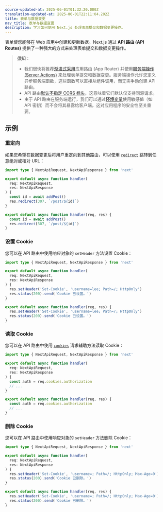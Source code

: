 ```yaml
---
source-updated-at: 2025-06-01T01:32:20.000Z
translation-updated-at: 2025-06-01T22:11:04.202Z
title: 表单与数据变更
nav_title: 表单与数据变更
description: 学习如何使用 Next.js 处理表单提交和数据变更操作。
---
```


表单使您能够在 Web 应用中创建和更新数据。Next.js 通过 **API 路由 (API Routes)** 提供了一种强大的方式来处理表单提交和数据变更操作。

> **须知：**
>
> - 我们很快将推荐[渐进式采用](/docs/app/guides/migrating/app-router-migration)应用路由 (App Router) 并使用[服务端操作 (Server Actions)](/docs/app/building-your-application/data-fetching/server-actions-and-mutations) 来处理表单提交和数据变更。服务端操作允许您定义异步服务端函数，这些函数可以直接从组件调用，而无需手动创建 API 路由。
> - API 路由[默认不指定 CORS 标头](https://developer.mozilla.org/docs/Web/HTTP/CORS)，这意味着它们默认仅支持同源请求。
> - 由于 API 路由在服务端运行，我们可以通过[环境变量](/docs/pages/guides/environment-variables)使用敏感值（如 API 密钥）而不会将其暴露给客户端。这对应用程序的安全性至关重要。

## 示例

### 重定向

如果您希望在数据变更后将用户重定向到其他路由，可以使用 [`redirect`](/docs/pages/building-your-application/routing/api-routes#response-helpers) 跳转到任意绝对或相对 URL：

```ts filename="pages/api/submit.ts" switcher
import type { NextApiRequest, NextApiResponse } from 'next'

export default async function handler(
  req: NextApiRequest,
  res: NextApiResponse
) {
  const id = await addPost()
  res.redirect(307, `/post/${id}`)
}
```

```js filename="pages/api/submit.js" switcher
export default async function handler(req, res) {
  const id = await addPost()
  res.redirect(307, `/post/${id}`)
}
```

### 设置 Cookie

您可以在 API 路由中使用响应对象的 `setHeader` 方法设置 Cookie：

```ts filename="pages/api/cookie.ts" switcher
import type { NextApiRequest, NextApiResponse } from 'next'

export default async function handler(
  req: NextApiRequest,
  res: NextApiResponse
) {
  res.setHeader('Set-Cookie', 'username=lee; Path=/; HttpOnly')
  res.status(200).send('Cookie 已设置。')
}
```

```js filename="pages/api/cookie.js" switcher
export default async function handler(req, res) {
  res.setHeader('Set-Cookie', 'username=lee; Path=/; HttpOnly')
  res.status(200).send('Cookie 已设置。')
}
```

### 读取 Cookie

您可以在 API 路由中使用 [`cookies`](/docs/pages/building-your-application/routing/api-routes#request-helpers) 请求辅助方法读取 Cookie：

```ts filename="pages/api/cookie.ts" switcher
import type { NextApiRequest, NextApiResponse } from 'next'

export default async function handler(
  req: NextApiRequest,
  res: NextApiResponse
) {
  const auth = req.cookies.authorization
  // ...
}
```

```js filename="pages/api/cookie.js" switcher
export default async function handler(req, res) {
  const auth = req.cookies.authorization
  // ...
}
```

### 删除 Cookie

您可以在 API 路由中使用响应对象的 `setHeader` 方法删除 Cookie：

```ts filename="pages/api/cookie.ts" switcher
import type { NextApiRequest, NextApiResponse } from 'next'

export default async function handler(
  req: NextApiRequest,
  res: NextApiResponse
) {
  res.setHeader('Set-Cookie', 'username=; Path=/; HttpOnly; Max-Age=0')
  res.status(200).send('Cookie 已删除。')
}
```

```js filename="pages/api/cookie.js" switcher
export default async function handler(req, res) {
  res.setHeader('Set-Cookie', 'username=; Path=/; HttpOnly; Max-Age=0')
  res.status(200).send('Cookie 已删除。')
}
```